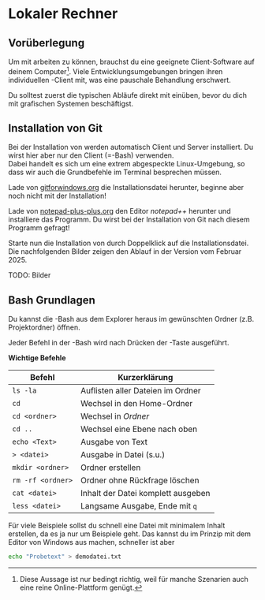 # Lokaler Rechner
## Vorüberlegung
Um mit \git arbeiten zu können, brauchst du eine 
geeignete Client-Software auf deinem Computer^[Diese Aussage
ist nur bedingt richtig, weil für manche Szenarien auch eine
reine Online-Plattform genügt.]. Viele Entwicklungsumgebungen bringen ihren individuellen \git-Client mit, was eine pauschale Behandlung erschwert. 

Du solltest zuerst die typischen Abläufe direkt mit 
\git einüben, bevor du dich mit grafischen Systemen 
beschäftigst. 

## Installation von Git

Bei der Installation von \git werden automatisch 
Client und Server installiert. Du wirst hier aber 
nur den Client (=\git-Bash) verwenden.  
Dabei handelt es sich um eine extrem abgespeckte 
Linux-Umgebung, so dass wir auch die Grundbefehle im 
Terminal besprechen müssen.

Lade von [gitforwindows.org](https://gitforwindows.org) die
Installationsdatei herunter, beginne aber noch nicht mit der 
Installation!

Lade von [notepad-plus-plus.org](https://notepad-plus-plus.org/downloads/) den Editor *notepad++* herunter und installiere das 
Programm. Du wirst bei der Installation von Git nach diesem
Programm gefragt!

Starte nun die Installation von \git durch Doppelklick auf die 
Installationsdatei. Die nachfolgenden Bilder zeigen den Ablauf
in der Version vom Februar 2025.

TODO: Bilder

## Bash Grundlagen

Du kannst die \git-Bash aus dem Explorer heraus im 
gewünschten Ordner (z.B. Projektordner) öffnen.

Jeder Befehl in der \git-Bash wird nach Drücken der 
\key{Enter}-Taste ausgeführt.

**Wichtige Befehle**  

|Befehl|Kurzerklärung|
|------|-------------|
|`ls -la`| Auflisten aller Dateien im Ordner|
|`cd`|Wechsel in den Home-Ordner|
|`cd <ordner>`|Wechsel in *Ordner*|
|`cd ..`|Wechsel eine Ebene nach oben|
|`echo <Text>`|Ausgabe von Text|
|`> <datei>`|Ausgabe in Datei (s.u.)|
|`mkdir <ordner>`|Ordner erstellen|
|`rm -rf <ordner>`|Ordner ohne Rückfrage löschen|
|`cat <datei>`|Inhalt der Datei komplett ausgeben|
|`less <datei>`|Langsame Ausgabe, Ende mit `q`|


Für viele Beispiele sollst du schnell eine Datei
mit minimalem Inhalt erstellen, da es ja nur 
um Beispiele geht. Das kannst du im Prinzip 
mit dem Editor von Windows aus machen, 
schneller ist aber 

```bash
echo "Probetext" > demodatei.txt 
```

